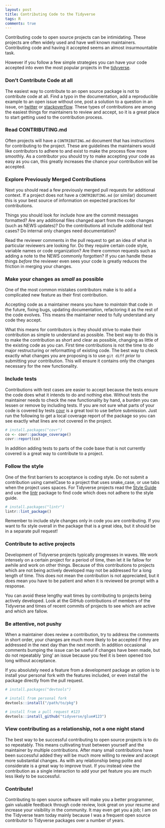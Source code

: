```yaml
---
layout: post
title: Contributing Code to the Tidyverse
tags: R
comments: true
---
```


Contributing code to open source projects can be intimidating. These projects
are often widely used and have well known maintainers. Contributing code and
having it accepted seems an almost insurmountable task.

However if you follow a few simple strategies you can have your code accepted
into even the most popular projects in the [tidyverse](https://tidyverse.org).

### Don't Contribute Code at all ###

The easiest way to contribute to an open source package is not to contribute
code at all. Find a typo in the documentation, add a reproducible
example to an open issue without one, post a solution to a question in an
 issue, on [twitter](https://twitter.com/search?q=%23rstats) or
[stackoverflow](https://stackoverflow.com/questions/tagged/r). These types of
contributions are among the easiest things for maintainers to review and
accept, so it is a great place to start getting used to the contribution
process.

### Read CONTRIBUTING.md ###

Often projects will have a `CONTRIBUTING.md` document that has instructions for
contributing to the project. These are guidelines the maintainers would like
contributors to adhere to and exist to make the process flow more smoothly. As a
contributor you should try to make accepting your code as easy as you
can, this greatly increases the chance your contribution will be accepted.

### Explore Previously Merged Contributions ###

Next you should read a few previously merged pull requests for additional
context. If a project does not have a `CONTRIBUTING.md` (or similar)
document this is your best source of information on expected practices for
contributions.

Things you should look for include how are the commit messages formatted? Are
any additional files changed apart from the code changes (such as NEWS
updates)? Do the contributions all include additional test cases? Do internal
only changes need documentation?

Read the reviewer comments in the pull request
to get an idea of what in particular reviewers are looking for. Do they require
certain code style, variable names or code organization? Are there common
requests such as adding a note to the NEWS commonly forgotten? If you can
handle these things _before_ the reviewer even sees your code is greatly
reduces the friction in merging your changes.

### Make your changes as _small_ as possible ###

One of the most common mistakes contributors make is to add a complicated new
feature as their first contribution.

Accepting code as a maintainer means you
have to _maintain_ that code in the future, fixing bugs, updating
documentation, refactoring it as the rest of the code evolves. This means the
maintainer need to fully understand any code they accept.

What this means for contributors is they should strive to make their
contribution as simple to understand as possible. The best way to do this is to
make the contribution as short and clear as possible, changing as little of the
existing code as you can. First time contributions is not the time to do major
restructuring or reformatting of existing code. The best way to check exactly
what changes you are proposing is to use `git diff` _prior_ to submitting your
contribution. This will ensure it contains only the changes necessary for the
new functionality.

### Include tests ###

Contributions with test cases are easier to accept because the tests ensure the
code does what it intends to do and nothing else. Without tests the maintainer
needs to check the new functionality by hand, a burden you can lessen or remove
by including tests. If you are not sure what parts of your code is covered by
tests [covr](https://cran.r-project.org/package=covr) is a great tool to use
before submission. Just run the following to get a local coverage report of the
package so you can see exactly what lines are not covered in the project.

```r
# install.packages("covr")
co <- covr::package_coverage()
covr::report(co)
``````

In addition adding tests to parts of the code base that is not currently
covered is a great way to contribute to a project.

### Follow the style ###

One of the first barriers to acceptance is coding style. Do not submit a
contribution using camelCase to a project that uses snake_case, or use tabs
when the project uses spaces. For Tidyverse projects read the [Style
Guide](https://style.tidyverse.org) and use the
[lintr](https://cran.r-project.org/package=lintr) package to find code which
does not adhere to the style guide.

```r
# install.packages("lintr")
lintr::lint_package()
```

Remember to include style changes only in code you are contributing. If you
want to fix style overall in the package that is a great idea, but it should be
in a separate pull request!

### Contribute to active projects ###

Development of Tidyverse projects typically progresses in waves. We work
intensely on a certain project for a period of time, then let it lie fallow for
awhile and work on other things. Because of this contributions to projects
which are not being actively developed may not be addressed for a long length
of time. This does not mean the contribution is not appreciated, but it does
mean you have to be patient and when it is reviewed be prompt with a response.

You can avoid these lengthy wait times by contributing to projects being
actively developed. Look at the GitHub contributions of members of the
Tidyverse and times of recent commits of projects to see which are active and
which are fallow.

### Be attentive, not pushy ###

When a maintainer does review a contribution, try to address the comments in
short order, your changes are much more likely to be accepted if they
are addressed in the next day than the next month. In addition occasional
comments bumping the issue can be useful if changes have been made, but do not
repeatably 'ping' an issue because you feel it is been opened too long without
acceptance.

If you absolutely need a feature from a development package an option is to
install your personal fork with the features included, or even install the
package directly from the pull request.

```r
# install.packages("devtools")

# install from personal fork
devtools::install("/path/to/pkg")

# install from a pull request #123
devtools::install_github("tidyverse/glue#123")
```

### View contributing as a relationship, not a one night stand ###

The best way to be successful contributing to open source projects is to do so
repeatably. This means cultivating trust between yourself and the maintainer by
multiple contributions. After many small contributions have been successful
added they will be much more willing to review and accept more substantial
changes. As with any relationship being polite and considerate is a great way
to improve trust. If you instead view the contribution as a single interaction
to add your pet feature you are much less likely to be successful.

### Contribute! ###

Contributing to open source software will make you a better programmer, gain
valuable feedback through code review, look great on your resume and increase
your visibility in the community. It may even get you a job; I am on the
Tidyverse team today mainly because I was a frequent open source contributor to
Tidyverse packages over a number of years.
